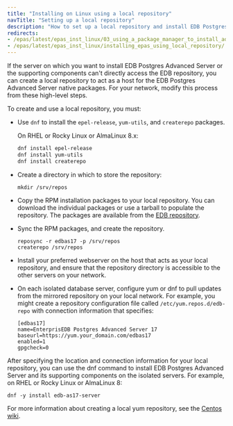 ```yaml
---
title: "Installing on Linux using a local repository"
navTitle: "Setting up a local repository"
description: "How to set up a local repository and install EDB Postgres Advanced Server"
redirects:
- /epas/latest/epas_inst_linux/03_using_a_package_manager_to_install_advanced_server/#creating-an-edb-postgres-advanced-server-repository-on-an-isolated-network
- /epas/latest/epas_inst_linux/installing_epas_using_local_repository/
---
```


If the server on which you want to install EDB Postgres Advanced Server or the supporting components can't directly access the EDB repository, you can create a local repository to act as a host for the EDB Postgres Advanced Server native packages. For your network, modify this process from these high-level steps.

To create and use a local repository, you must:

-   Use `dnf` to install the `epel-release`, `yum-utils`, and `createrepo` packages.

    On RHEL or Rocky Linux or AlmaLinux 8.x:

    ```bash
    dnf install epel-release
    dnf install yum-utils
    dnf install createrepo
    ```

-   Create a directory in which to store the repository:

    ```text
    mkdir /srv/repos
    ```

-   Copy the RPM installation packages to your local repository. You can download the individual packages or use a tarball to populate the repository. The packages are available from the [EDB repository](https://repos.enterprisedb.com/).

-   Sync the RPM packages, and create the repository.

    ```text
    reposync -r edbas17 -p /srv/repos
    createrepo /srv/repos
    ```

-   Install your preferred webserver on the host that acts as your local repository, and ensure that the repository directory is accessible to the other servers on your network.

-   On each isolated database server, configure yum or dnf to pull updates from the mirrored repository on your local network. For example, you might create a repository configuration file called `/etc/yum.repos.d/edb-repo` with connection information that specifies:

    ```text
    [edbas17]
    name=EnterprisEDB Postgres Advanced Server 17
    baseurl=https://yum.your_domain.com/edbas17
    enabled=1
    gpgcheck=0
    ```

After specifying the location and connection information for your local repository, you can use the dnf command to install EDB Postgres Advanced Server and its supporting components on the isolated servers. For example, on RHEL or Rocky Linux or AlmaLinux 8:

```text
dnf -y install edb-as17-server
```

For more information about creating a local yum repository, see the [Centos wiki](https://wiki.centos.org/HowTos/CreateLocalRepos).
